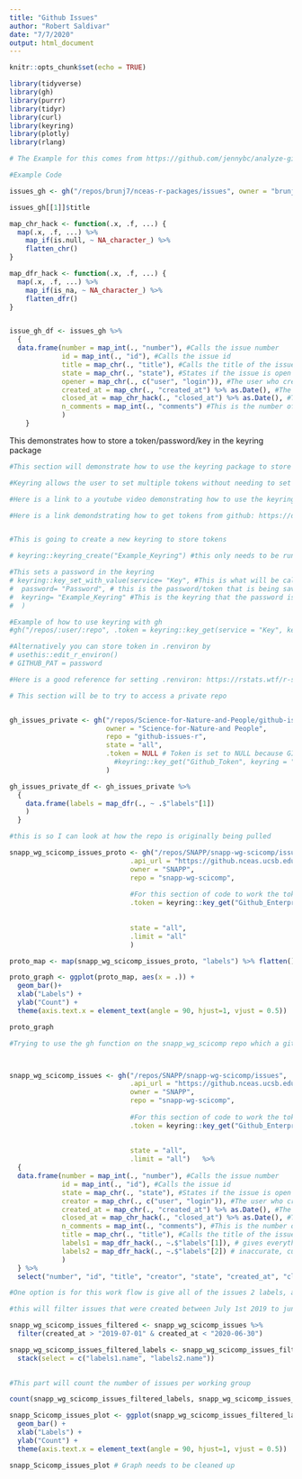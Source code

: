 ```yaml
---
title: "Github Issues"
author: "Robert Saldivar"
date: "7/7/2020"
output: html_document
---
```


```r
knitr::opts_chunk$set(echo = TRUE)
```

```r

library(tidyverse)
library(gh)
library(purrr)
library(tidyr)
library(curl)
library(keyring)
library(plotly)
library(rlang)

```

```r

# The Example for this comes from https://github.com/jennybc/analyze-github-stuff-with-r

#Example Code

issues_gh <- gh("/repos/brunj7/nceas-r-packages/issues", owner = "brunj7", repo = "nceas-r-packages", state = "all")

issues_gh[[1]]$title

map_chr_hack <- function(.x, .f, ...) {
  map(.x, .f, ...) %>%
    map_if(is.null, ~ NA_character_) %>%
    flatten_chr()
}

map_dfr_hack <- function(.x, .f, ...) {
  map(.x, .f, ...) %>%
    map_if(is_na, ~ NA_character_) %>%
    flatten_dfr()
}


issue_gh_df <- issues_gh %>%
  {
  data.frame(number = map_int(., "number"), #Calls the issue number
             id = map_int(., "id"), #Calls the issue id
             title = map_chr(., "title"), #Calls the title of the issue
             state = map_chr(., "state"), #States if the issue is open or closed
             opener = map_chr(., c("user", "login")), #The user who created the issue
             created_at = map_chr(., "created_at") %>% as.Date(), #The date the issue was created
             closed_at = map_chr_hack(., "closed_at") %>% as.Date(), #The date the issued was closed
             n_comments = map_int(., "comments") #This is the number of comments in an issue
             )
    }

```


This demonstrates how to store a token/password/key in the keyring package
```r
#This section will demonstrate how to use the keyring package to store tokens.

#Keyring allows the user to set multiple tokens without needing to set them in the environment

#Here is a link to a youtube video demonstrating how to use the keyring package: https://www.youtube.com/watch?v=Q8Cilx-MOsU

#Here is a link demondstrating how to get tokens from github: https://docs.github.com/en/github/authenticating-to-github/creating-a-personal-access-token


#This is going to create a new keyring to store tokens

# keyring::keyring_create("Example_Keyring") #this only needs to be run once

#This sets a password in the keyring
# keyring::key_set_with_value(service= "Key", #This is what will be called when using the keyring to access the stored token
#  password= "Password", # this is the password/token that is being saved
#  keyring= "Example_Keyring" #This is the keyring that the password is being associated with
#  )

#Example of how to use keyring with gh
#gh("/repos/:user/:repo", .token = keyring::key_get(service = "Key", keyring = "Example_Keyring"))

#Alternatively you can store token in .renviron by
# usethis::edit_r_environ()
# GITHUB_PAT = password 

#Here is a good reference for setting .renviron: https://rstats.wtf/r-startup.html


```


```r
# This section will be to try to access a private repo


gh_issues_private <- gh("/repos/Science-for-Nature-and-People/github-issues-r/issues", 
                        owner = "Science-for-Nature-and People", 
                        repo = "github-issues-r", 
                        state = "all", 
                        .token = NULL # Token is set to NULL because GITHUB_PAT has been set in my .Renviron, if someone uses this code without it set it will fail.
                          #keyring::key_get("Github_Token", keyring = "Git_Credentials") 
                        )

gh_issues_private_df <- gh_issues_private %>%
  {
    data.frame(labels = map_dfr(., ~ .$"labels"[1])
    )
  }

```



```r

#this is so I can look at how the repo is originally being pulled

snapp_wg_scicomp_issues_proto <- gh("/repos/SNAPP/snapp-wg-scicomp/issues", 
                              .api_url = "https://github.nceas.ucsb.edu/api/v3", 
                              owner = "SNAPP", 
                              repo = "snapp-wg-scicomp", 
                              
                              #For this section of code to work the token from github enterprise needs to have been set in a keyring named "Git_Credentials" and name the value "Enterprise token"
                              .token = keyring::key_get("Github_Enterprise_Token", keyring = "Git_Credentials"), 
                              
                              
                              state = "all",
                              .limit = "all"
                              )

proto_map <- map(snapp_wg_scicomp_issues_proto, "labels") %>% flatten() %>% map_chr_hack(., "name") %>% as.data.frame()

proto_graph <- ggplot(proto_map, aes(x = .)) +
  geom_bar()+ 
  xlab("Labels") +
  ylab("Count") +
  theme(axis.text.x = element_text(angle = 90, hjust=1, vjust = 0.5))

proto_graph

```


```r
#Trying to use the gh function on the snapp_wg_scicomp repo which a github enterprise repo.



snapp_wg_scicomp_issues <- gh("/repos/SNAPP/snapp-wg-scicomp/issues", 
                              .api_url = "https://github.nceas.ucsb.edu/api/v3", 
                              owner = "SNAPP", 
                              repo = "snapp-wg-scicomp", 
                              
                              #For this section of code to work the token from github enterprise needs to have been set in a keyring named "Git_Credentials" and name the value "Enterprise token"
                              .token = keyring::key_get("Github_Enterprise_Token", keyring = "Git_Credentials"), 
                              
                              
                              state = "all",
                              .limit = "all")   %>%
  {
  data.frame(number = map_int(., "number"), #Calls the issue number
             id = map_int(., "id"), #Calls the issue id
             state = map_chr(., "state"), #States if the issue is open or closed
             creator = map_chr(., c("user", "login")), #The user who created the issue
             created_at = map_chr(., "created_at") %>% as.Date(), #The date the issue was created
             closed_at = map_chr_hack(., "closed_at") %>% as.Date(), #The date the issued was closed
             n_comments = map_int(., "comments"), #This is the number of comments in an issue #The date the issue was created
             title = map_chr(., "title"), #Calls the title of the issue
             labels1 = map_dfr_hack(., ~.$"labels"[1]), # gives everything under the first label
             labels2 = map_dfr_hack(., ~.$"labels"[2]) # inaccurate, currently if the issue does not have a second label it will go to the next issue with a second label and repeat until finished
             )
  } %>% 
  select("number", "id", "title", "creator", "state", "created_at", "closed_at", "labels1.name", "labels2.name", "n_comments")

#One option is for this work flow is give all of the issues 2 labels, and if only one label properly applies to the issue then the second label could be "placeholder" and the "placeholder labels could be filtered out when its time to report. 


```



```r
#this will filter issues that were created between July 1st 2019 to jun 30th 2020

snapp_wg_scicomp_issues_filtered <- snapp_wg_scicomp_issues %>%
  filter(created_at > "2019-07-01" & created_at < "2020-06-30")

snapp_wg_scicomp_issues_filtered_labels <- snapp_wg_scicomp_issues_filtered %>%
  stack(select = c("labels1.name", "labels2.name"))
  

```

```r
#This part will count the number of issues per working group

count(snapp_wg_scicomp_issues_filtered_labels, snapp_wg_scicomp_issues_filtered_labels$values)

snapp_Scicomp_issues_plot <- ggplot(snapp_wg_scicomp_issues_filtered_labels, aes(x = values)) +
  geom_bar() + 
  xlab("Labels") +
  ylab("Count") +
  theme(axis.text.x = element_text(angle = 90, hjust=1, vjust = 0.5))

snapp_Scicomp_issues_plot # Graph needs to be cleaned up

```

